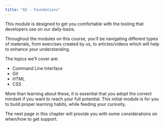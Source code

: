 ```yaml
---
title: "02 - Foundations"
---
```


This module is designed to get you comfortable with the tooling that developers use on our daily-basis.

Throughout the modules on this course, you’ll be navigating different types of materials, from exercises created by us, to articles/videos which will help to enhance your understanding.

The topics we’ll cover are:

- Command Line Interface
- Git
- HTML
- CSS

More than learning about these, it is essential that you adopt the correct mindset if you want to reach your full potential. This initial module is for you to build proper learning habits, while feeding your curiosity.

The next page in this chapter will provide you with some considerations on when/how to get support.